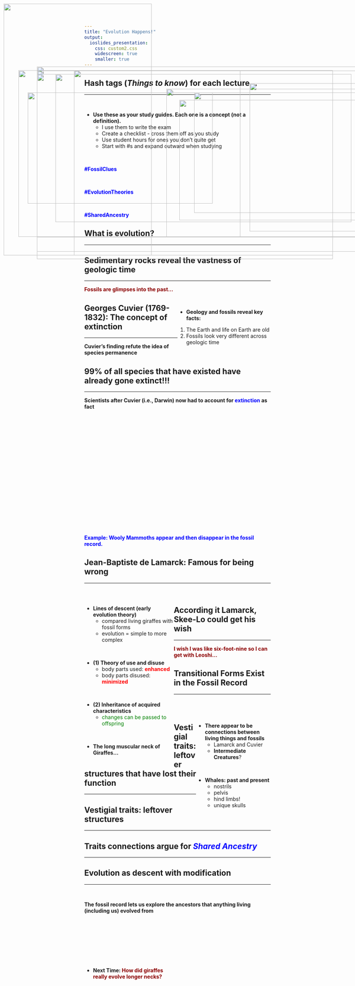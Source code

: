 ```yaml
---
title: "Evolution Happens!"
output: 
  ioslides_presentation:
    css: custom2.css
    widescreen: true
    smaller: true
---
```


<!-- ## What BIOL 211/212 are all about... -->
<!-- <hr> -->

<!-- <IMG STYLE="position:absolute; TOP:160px; LEFT:200px; WIDTH:700px; HEIGHT:500px" SRC="images/211212.png"> -->

<!-- ## What BIOL 211/212 are all about... -->
<!-- <hr> -->

<!-- <IMG STYLE="position:absolute; TOP:180px; LEFT:50px; WIDTH:1000px; HEIGHT:450px" SRC="images/hierarchy.png"> -->

<!-- ## Day 1 Advice - Work with me, not against me -->
<!-- <hr> -->
<!-- <br/> -->

<!-- * **It is up to <span style="color:gold">YOU</span> to seek help when needed and/or inform me of any issues** -->
<!--     + I can't help if I dont know what is going on -->
<!--     + You are NOT bothering me!  -->

<!-- <br/> -->

<!-- * **Email is the best way to contact me outside of class** -->
<!--     + Make sure your question in not answered in the syllabus! -->

<!-- <br/> -->

<!-- * **~~Office~~ Student Hours are awesome, I promise!** -->
<!--     + There will be no judgement, we will just get to work -->
<!--     + Alternative: You can always swipe my in at Ram's Den -->

<!-- <br/> -->

<!-- * **In Class: Keep the lines of communication flowing!** -->
<!--     + Not enough days for homework, lecture slides, etc.  -->

<!-- <IMG STYLE="position:absolute; TOP:300px; LEFT:670px; WIDTH:400px; HEIGHT:250px" SRC="images/youme.png"> -->

<!-- ## Day 1 Advice - DONT SKIP -->
<!-- <hr> -->
<!-- <br/> -->

<!-- * **Class attendance correlates with high performance** -->
<!--     + Study after study after study shows that class attendance is the most important factor contributing to academic success -->

<!-- <IMG STYLE="position:absolute; TOP:280px; LEFT:300px; WIDTH:400px; HEIGHT:400px" SRC="images/testscores.png"> -->

## Hash tags (*Things to know*) for each lecture...
<hr>
<br/>

* **Use these as your study guides. Each one is a concept (not a definition).**
    + I use them to write the exam
    + Create a checklist - cross them off as you study
    + Use student hours for ones you don't quite get
    + Start with #s and expand outward when studying
    
<br/>

<span style="color:blue">**#FossilClues**</span>

<br/>

<span style="color:blue">**#EvolutionTheories**</span>

<br/>

<span style="color:blue">**#SharedAncestry**</span>

## What is evolution?
<hr>

<IMG STYLE="position:absolute; TOP:180px; LEFT:100px; WIDTH:900px; HEIGHT:500px" SRC="images/evolve.jpg">

## Sedimentary rocks reveal the vastness of geologic time
<hr>
<span style="color:darkred">**Fossils are glimpses into the past...**</span>

<IMG STYLE="position:absolute; TOP:190px; LEFT:200px; WIDTH:700px; HEIGHT:500px" SRC="images/SedimentaryStrata.jpg">

## 

<div style="float: right; width: 50%;">
    
* **Geology and fossils reveal key facts:**
1. The Earth and life on Earth are old
2. Fossils look very different across geologic time

</div>

<IMG STYLE="position:absolute; TOP:10px; LEFT:10px; WIDTH:400px; HEIGHT:680px" SRC="images/reef.jpg">

<IMG STYLE="position:absolute; TOP:240px; LEFT:450px; WIDTH:600px; HEIGHT:400px" SRC="images/reef2.jpg">

## Georges Cuvier (1769-1832): The concept of extinction
<hr>
**Cuvier's finding refute the idea of species permanence**
<IMG STYLE="position:absolute; TOP:190px; LEFT:200px; WIDTH:700px; HEIGHT:500px" SRC="images/mastodon.jpg">

## 99% of all species that have existed have already gone extinct!!!
<hr>
**Scientists after Cuvier (i.e., Darwin) now had to account for <span style="color:blue">extinction</span> as fact**
<br/>
<br/>
<br/>
<br/>
<br/>
<br/>
<br/>
<br/>
<br/>
<br/>
<br/>
<br/>
<br/>
<br/>
<br/>
<br/>
<br/>
<br/>
<br/>
<br/>

<span style="color:blue">**Example: Wooly Mammoths appear and then disappear in the fossil record.**</span>

<IMG STYLE="position:absolute; TOP:191px; LEFT:100px; WIDTH:900px; HEIGHT:450px" SRC="images/extinct.png">

## Jean-Baptiste de Lamarck: Famous for being wrong
<hr>
<br/>

<div style="float: left; width: 48%;">

* **Lines of descent (early evolution theory)**
    + compared living giraffes  with fossil forms
    + evolution =  simple to more complex

<br/>

* **(1) Theory of use and disuse**
    + body parts used: **<span style="color:red">enhanced</span>**
    + body parts disused: **<span style="color:red">minimized</span>**

<br/>

* **(2) Inheritance of acquired characteristics**
    + <span style="color:green">changes can be passed to offspring</span>
    
<br/>

* **The long muscular neck of Giraffes...**

</div>

<IMG STYLE="position:absolute; TOP:250px; LEFT:525px; WIDTH:550px; HEIGHT:325px" SRC="images/giraffe.jpg">

## According it Lamarck, Skee-Lo could get his wish
<hr>
<span style="color:darkred">**I wish I was like six-foot-nine so I can get with Leoshi...**</span>

<IMG STYLE="position:absolute; TOP:200px; LEFT:150px; WIDTH:800px; HEIGHT:400px" SRC="images/skeelo.jpg">

## Transitional Forms Exist in the Fossil Record
<hr>
<br/>
<br/>

<IMG STYLE="position:absolute; TOP:250px; LEFT:75px; WIDTH:500px; HEIGHT:300px" SRC="images/nostril_migration.gif">

<div style="float: right; width: 40%;">

* **There appear to be connections between living things and fossils**
    + Lamarck and Cuvier
    + **Intermediate Creatures**?


<br/>

* **Whales: past and present**
    + nostrils
    + pelvis
    + hind limbs!
    + unique skulls

</div>

## Vestigial traits: leftover structures that have lost their function
<hr>

<IMG STYLE="position:absolute; TOP:190px; LEFT:50px; WIDTH:600px; HEIGHT:450px" SRC="images/whales2.jpg">

## Vestigial traits: leftover structures
<hr>

<IMG STYLE="position:absolute; TOP:190px; LEFT:50px; WIDTH:600px; HEIGHT:450px" SRC="images/whales2.jpg">

<IMG STYLE="position:absolute; TOP:225px; LEFT:675px; WIDTH:400px; HEIGHT:400px" SRC="images/humans.jpg">

## Traits connections argue for <span style="color:blue">*Shared Ancestry*</span>
<hr>

<IMG STYLE="position:absolute; TOP:200px; LEFT:100px; WIDTH:800px; HEIGHT:500px" SRC="images/TransitionToSea.jpg">

## Evolution as descent with modification
<hr>
<br/>

**The fossil record lets us explore the ancestors that anything living (including us) evolved from**

<br/>
<br/>
<br/>
<br/>
<br/>
<br/>

<div style="float: left; width: 48%;">

* **Next Time: <span style="color:darkred">How did giraffes really evolve longer necks?</span>**

</div>

<IMG STYLE="position:absolute; TOP:270px; LEFT:485px; WIDTH:550px; HEIGHT:325px" SRC="images/giraffe.jpg">
